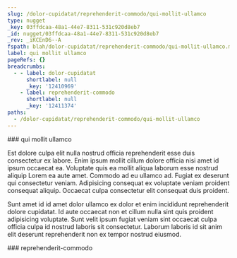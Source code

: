 ```yaml
---
slug: /dolor-cupidatat/reprehenderit-commodo/qui-mollit-ullamco
type: nugget
_key: 03ffdcaa-48a1-44e7-8311-531c920d8eb7
_id: nugget/03ffdcaa-48a1-44e7-8311-531c920d8eb7
_rev: _iKCEnD6--A
fspath: blah/dolor-cupidatat/reprehenderit-commodo/qui-mollit-ullamco.md
label: qui mollit ullamco
pageRefs: {}
breadcrumbs:
  - - label: dolor-cupidatat
      shortlabel: null
      _key: '12410969'
    - label: reprehenderit-commodo
      shortlabel: null
      _key: '12411374'
paths:
  - /dolor-cupidatat/reprehenderit-commodo/qui-mollit-ullamco
---
```


<NuggetArea>
<Nugget slug="/dolor-cupidatat/reprehenderit-commodo/qui-mollit-ullamco" type="nugget" _key="03ffdcaa-48a1-44e7-8311-531c920d8eb7" _id="nugget/03ffdcaa-48a1-44e7-8311-531c920d8eb7" _rev="_iKCEnD6--A" fspath="blah/dolor-cupidatat/reprehenderit-commodo/qui-mollit-ullamco.md" label="qui mollit ullamco" paths="/dolor-cupidatat/reprehenderit-commodo/qui-mollit-ullamco">
<NuggetBody>
### qui mollit ullamco

Est dolore culpa elit nulla nostrud officia reprehenderit esse duis consectetur ex labore. Enim ipsum mollit cillum dolore officia nisi amet id ipsum occaecat ea. Voluptate quis ea mollit aliqua laborum esse nostrud aliquip Lorem ea aute amet. Commodo ad eu ullamco ad. Fugiat ex deserunt qui consectetur veniam. Adipisicing consequat ex voluptate veniam proident consequat aliquip. Occaecat culpa consectetur elit consequat duis proident.

Sunt amet id id amet dolor ullamco ex dolor et enim incididunt reprehenderit dolore cupidatat. Id aute occaecat non et cillum nulla sint quis proident adipisicing voluptate. Sunt velit ipsum fugiat veniam sint occaecat culpa officia culpa id nostrud laboris sit consectetur. Laborum laboris id sit anim elit deserunt reprehenderit non ex tempor nostrud eiusmod.

</NuggetBody>
<Breadcrumbs>
<Crumbs>
<Crumb _key="12410969" label="dolor-cupidatat" /><Crumb _key="12411374" label="reprehenderit-commodo" />
</Crumbs>
</Breadcrumbs>
</Nugget>

<NuggetsInbound>
</NuggetsInbound>
<NuggetsOutbound>
</NuggetsOutbound>
</NuggetArea>
<PassagesInbound>
<Passage direction="inbound" type="passage" _key="12411374" _id="passage/12411374" _rev="_iKCEnDK--A" label="reprehenderit-commodo" passage="reprehenderit-commodo" fspath="blah/dolor-cupidatat/reprehenderit-commodo" paths="/dolor-cupidatat/reprehenderit-commodo" slug="/dolor-cupidatat/reprehenderit-commodo">
<NuggetBody>
### reprehenderit-commodo

</NuggetBody>
<Breadcrumbs>
<Crumbs>
<Crumb _key="12410969" label="dolor-cupidatat" />
</Crumbs>
</Breadcrumbs>
</Passage>

</PassagesInbound>
<PassagesOutbound>
</PassagesOutbound>